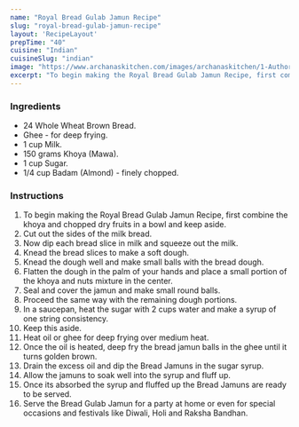 ---
name: "Royal Bread Gulab Jamun Recipe"
slug: "royal-bread-gulab-jamun-recipe"
layout: 'RecipeLayout'
prepTime: "40"
cuisine: "Indian"
cuisineSlug: "indian"
image: "https://www.archanaskitchen.com/images/archanaskitchen/1-Author/Salma_Godil/Royal_Bread_Gulab_Jamun_Recipe-1.jpg"
excerpt: "To begin making the Royal Bread Gulab Jamun Recipe, first combine the khoya and chopped dry fruits in a bowl and keep aside"
---

### Ingredients

- 24 Whole Wheat Brown Bread.
- Ghee - for deep frying.
- 1 cup Milk.
- 150 grams Khoya (Mawa).
- 1 cup Sugar.
- 1/4 cup Badam (Almond) - finely chopped.

### Instructions

1. To begin making the Royal Bread Gulab Jamun Recipe, first combine the khoya and chopped dry fruits in a bowl and keep aside.
1. Cut out the sides of the milk bread.
1. Now dip each bread slice in milk and squeeze out the milk.
1. Knead the bread slices to make a soft dough.
1. Knead the dough well and make small balls with the bread dough.
1. Flatten the dough in the palm of your hands and place a small portion of the khoya and nuts mixture in the center.
1. Seal and cover the jamun and make small round balls.
1. Proceed the same way with the remaining dough portions.
1. In a saucepan, heat the sugar with 2 cups water and make a syrup of one string consistency.
1. Keep this aside.
1. Heat oil or ghee for deep frying over medium heat.
1. Once the oil is heated, deep fry the bread jamun balls in the ghee until it turns golden brown.
1. Drain the excess oil and dip the Bread Jamuns in the sugar syrup.
1. Allow the jamuns to soak well into the syrup and fluff up.
1. Once its absorbed the syrup and fluffed up the Bread Jamuns are ready to be served.
1. Serve the Bread Gulab Jamun for a party at home or even for special occasions and festivals like Diwali, Holi and Raksha Bandhan.
